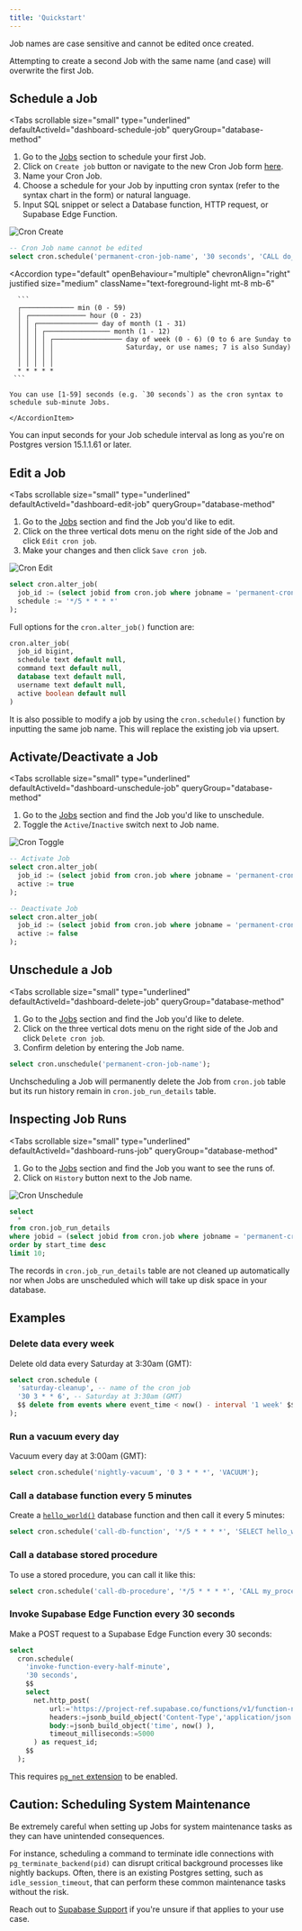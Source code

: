 ```yaml
---
title: 'Quickstart'
---
```


<Admonition type="note">

Job names are case sensitive and cannot be edited once created.

Attempting to create a second Job with the same name (and case) will overwrite the first Job.

</Admonition>

## Schedule a Job

<Tabs
  scrollable
  size="small"
  type="underlined"
  defaultActiveId="dashboard-schedule-job"
  queryGroup="database-method"
>
<TabPanel id="dashboard-schedule-job" label="Dashboard">

1. Go to the [Jobs](/dashboard/project/_/integrations/cron/jobs) section to schedule your first Job.
2. Click on `Create job` button or navigate to the new Cron Job form [here](/dashboard/project/_/integrations/cron/jobs?dialog-shown=true).
3. Name your Cron Job.
4. Choose a schedule for your Job by inputting cron syntax (refer to the syntax chart in the form) or natural language.
5. Input SQL snippet or select a Database function, HTTP request, or Supabase Edge Function.

<Image
  alt="Cron Create"
  src="/docs/img/guides/database/cron/cron-create.png"
  className="max-w-[700px] !mx-auto border rounded-md"
  zoomable
/>

</TabPanel>
<TabPanel id="sql-schedule-job" label="SQL">

```sql
-- Cron Job name cannot be edited
select cron.schedule('permanent-cron-job-name', '30 seconds', 'CALL do_something()');
```

</TabPanel>
</Tabs>

<Accordion
  type="default"
  openBehaviour="multiple"
  chevronAlign="right"
  justified
  size="medium"
  className="text-foreground-light mt-8 mb-6"
>
  <div className="border-b mt-3 pb-3">
    <AccordionItem
      header="Cron syntax"
      id="item-1"
    >

      ```
      ┌───────────── min (0 - 59)
      │ ┌────────────── hour (0 - 23)
      │ │ ┌─────────────── day of month (1 - 31)
      │ │ │ ┌──────────────── month (1 - 12)
      │ │ │ │ ┌───────────────── day of week (0 - 6) (0 to 6 are Sunday to
      │ │ │ │ │                  Saturday, or use names; 7 is also Sunday)
      │ │ │ │ │
      │ │ │ │ │
      * * * * *
     ```

    You can use [1-59] seconds (e.g. `30 seconds`) as the cron syntax to schedule sub-minute Jobs.

    </AccordionItem>

  </div>
</Accordion>

<Admonition type="note">

You can input seconds for your Job schedule interval as long as you're on Postgres version 15.1.1.61 or later.

</Admonition>

## Edit a Job

<Tabs
  scrollable
  size="small"
  type="underlined"
  defaultActiveId="dashboard-edit-job"
  queryGroup="database-method"
>
<TabPanel id="dashboard-edit-job" label="Dashboard">

1. Go to the [Jobs](https://supabase.com/dashboard/project/_/integrations/cron/jobs) section and find the Job you'd like to edit.
2. Click on the three vertical dots menu on the right side of the Job and click `Edit cron job`.
3. Make your changes and then click `Save cron job`.

<Image
  alt="Cron Edit"
  src="/docs/img/guides/database/cron/cron-edit.png"
  className="max-w-[700px] !mx-auto border rounded-md"
  zoomable
/>

</TabPanel>
<TabPanel id="sql-edit-job" label="SQL">

```sql
select cron.alter_job(
  job_id := (select jobid from cron.job where jobname = 'permanent-cron-job-name'),
  schedule := '*/5 * * * *'
);
```

Full options for the `cron.alter_job()` function are:

```sql
cron.alter_job(
  job_id bigint,
  schedule text default null,
  command text default null,
  database text default null,
  username text default null,
  active boolean default null
)
```

It is also possible to modify a job by using the `cron.schedule()` function by inputting the same job name. This will replace the existing job via upsert.

</TabPanel>
</Tabs>

## Activate/Deactivate a Job

<Tabs
  scrollable
  size="small"
  type="underlined"
  defaultActiveId="dashboard-unschedule-job"
  queryGroup="database-method"
>
<TabPanel id="dashboard-unschedule-job" label="Dashboard">

1. Go to the [Jobs](https://supabase.com/dashboard/project/_/integrations/cron/jobs) section and find the Job you'd like to unschedule.
2. Toggle the `Active`/`Inactive` switch next to Job name.

<Image
  alt="Cron Toggle"
  src="/docs/img/guides/database/cron/cron-toggle.png"
  className="max-w-[700px] !mx-auto border rounded-md"
  zoomable
/>

</TabPanel>
<TabPanel id="sql-unschedule-job" label="SQL">

```sql
-- Activate Job
select cron.alter_job(
  job_id := (select jobid from cron.job where jobname = 'permanent-cron-job-name'),
  active := true
);

-- Deactivate Job
select cron.alter_job(
  job_id := (select jobid from cron.job where jobname = 'permanent-cron-job-name'),
  active := false
);
```

</TabPanel>
</Tabs>

## Unschedule a Job

<Tabs
  scrollable
  size="small"
  type="underlined"
  defaultActiveId="dashboard-delete-job"
  queryGroup="database-method"
>
<TabPanel id="dashboard-delete-job" label="Dashboard">

1. Go to the [Jobs](https://supabase.com/dashboard/project/_/integrations/cron/jobs) section and find the Job you'd like to delete.
2. Click on the three vertical dots menu on the right side of the Job and click `Delete cron job`.
3. Confirm deletion by entering the Job name.

</TabPanel>
<TabPanel id="sql-delete-job" label="SQL">

```sql
select cron.unschedule('permanent-cron-job-name');
```

<Admonition type="warning">

Unchscheduling a Job will permanently delete the Job from `cron.job` table but its run history remain in `cron.job_run_details` table.

</Admonition>

</TabPanel>
</Tabs>

## Inspecting Job Runs

<Tabs
  scrollable
  size="small"
  type="underlined"
  defaultActiveId="dashboard-runs-job"
  queryGroup="database-method"
>
<TabPanel id="dashboard-runs-job" label="Dashboard">

1. Go to the [Jobs](https://supabase.com/dashboard/project/_/integrations/cron/jobs) section and find the Job you want to see the runs of.
2. Click on `History` button next to the Job name.

<Image
  alt="Cron Unschedule"
  src="/docs/img/guides/database/cron/cron-unschedule.png"
  className="max-w-[700px] !mx-auto border rounded-md"
  zoomable
/>

</TabPanel>
<TabPanel id="sql-runs-job" label="SQL">

```sql
select
  *
from cron.job_run_details
where jobid = (select jobid from cron.job where jobname = 'permanent-cron-job-name')
order by start_time desc
limit 10;
```

<Admonition type="warning">

The records in `cron.job_run_details` table are not cleaned up automatically nor when Jobs are unscheduled which will take up disk space in your database.

</Admonition>

</TabPanel>
</Tabs>

## Examples

### Delete data every week

Delete old data every Saturday at 3:30am (GMT):

```sql
select cron.schedule (
  'saturday-cleanup', -- name of the cron job
  '30 3 * * 6', -- Saturday at 3:30am (GMT)
  $$ delete from events where event_time < now() - interval '1 week' $$
);
```

### Run a vacuum every day

Vacuum every day at 3:00am (GMT):

```sql
select cron.schedule('nightly-vacuum', '0 3 * * *', 'VACUUM');
```

### Call a database function every 5 minutes

Create a [`hello_world()`](https://supabase.com/docs/guides/database/functions?language=sql#simple-functions) database function and then call it every 5 minutes:

```sql
select cron.schedule('call-db-function', '*/5 * * * *', 'SELECT hello_world()');
```

### Call a database stored procedure

To use a stored procedure, you can call it like this:

```sql
select cron.schedule('call-db-procedure', '*/5 * * * *', 'CALL my_procedure()');
```

### Invoke Supabase Edge Function every 30 seconds

Make a POST request to a Supabase Edge Function every 30 seconds:

```sql
select
  cron.schedule(
    'invoke-function-every-half-minute',
    '30 seconds',
    $$
    select
      net.http_post(
          url:='https://project-ref.supabase.co/functions/v1/function-name',
          headers:=jsonb_build_object('Content-Type','application/json', 'Authorization', 'Bearer ' || 'YOUR_ANON_KEY'),
          body:=jsonb_build_object('time', now() ),
          timeout_milliseconds:=5000
      ) as request_id;
    $$
  );
```

<Admonition type="note">

This requires [`pg_net` extension](/docs/guides/database/extensions/pg_net) to be enabled.

</Admonition>

## Caution: Scheduling System Maintenance

Be extremely careful when setting up Jobs for system maintenance tasks as they can have unintended consequences.

For instance, scheduling a command to terminate idle connections with `pg_terminate_backend(pid)` can disrupt critical background processes like nightly backups. Often, there is an existing Postgres setting, such as `idle_session_timeout`, that can perform these common maintenance tasks without the risk.

Reach out to [Supabase Support](https://supabase.com/support) if you're unsure if that applies to your use case.
